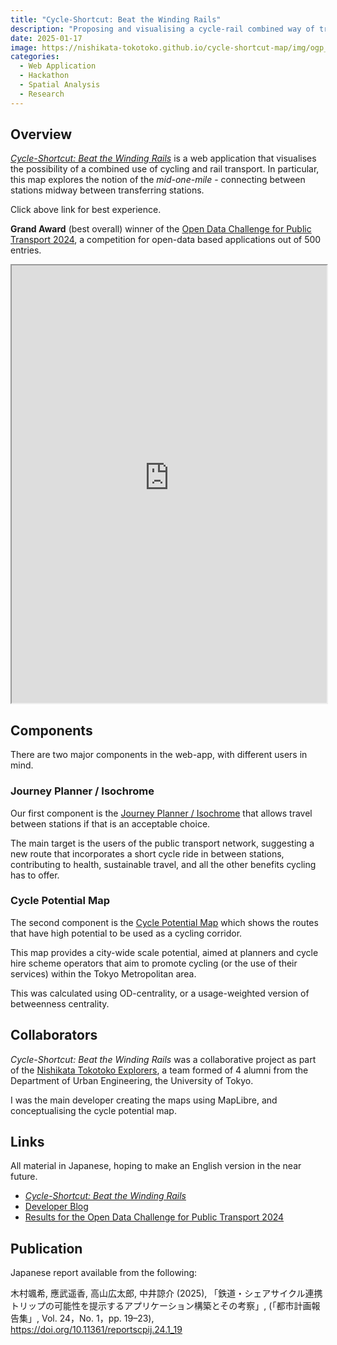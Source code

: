```yaml
---
title: "Cycle-Shortcut: Beat the Winding Rails"
description: "Proposing and visualising a cycle-rail combined way of travel throughout Tokyo; a project as part of the Nishikata Tokotoko Explorers."
date: 2025-01-17
image: https://nishikata-tokotoko.github.io/cycle-shortcut-map/img/ogp_index.png
categories:
  - Web Application
  - Hackathon
  - Spatial Analysis
  - Research
---
```


## Overview

[*Cycle-Shortcut: Beat the Winding Rails*](https://nishikata-tokotoko.github.io/cycle-shortcut-map/) is a web application that visualises the possibility of a combined use of cycling and rail transport. In particular, this map explores the notion of the *mid-one-mile* - connecting between stations midway between transferring stations.

Click above link for best experience.

**Grand Award** (best overall) winner of the [Open Data Challenge for Public Transport 2024](https://challenge2024.odpt.org/index-e.html), a competition for open-data based applications out of 500 entries.

::: column-page
<iframe src="https://nishikata-tokotoko.github.io/cycle-shortcut-map/" width="100%" height="700px"></iframe>
:::

## Components

There are two major components in the web-app, with different users in mind.

### Journey Planner / Isochrome

Our first component is the [Journey Planner / Isochrome](https://nishikata-tokotoko.github.io/cycle-shortcut-map/map.html) that allows travel between stations if that is an acceptable choice.

The main target is the users of the public transport network, suggesting a new route that incorporates a short cycle ride in between stations, contributing to health, sustainable travel, and all the other benefits cycling has to offer.

### Cycle Potential Map

The second component is the [Cycle Potential Map](https://nishikata-tokotoko.github.io/cycle-shortcut-map/cycle_station.html) which shows the routes that have high potential to be used as a cycling corridor. 

This map provides a city-wide scale potential, aimed at planners and cycle hire scheme operators that aim to promote cycling (or the use of their services) within the Tokyo Metropolitan area. 

This was calculated using OD-centrality, or a usage-weighted version of betweenness centrality.

## Collaborators

*Cycle-Shortcut: Beat the Winding Rails* was a collaborative project as part of the [Nishikata Tokotoko Explorers](https://nishikata-tokotoko.github.io/), a team formed of 4 alumni from the Department of Urban Engineering, the University of Tokyo.

I was the main developer creating the maps using MapLibre, and conceptualising the cycle potential map.

## Links

All material in Japanese, hoping to make an English version in the near future.

- [*Cycle-Shortcut: Beat the Winding Rails*](https://nishikata-tokotoko.github.io/cycle-shortcut-map/)
- [Developer Blog](https://note.com/nishitoko)
- [Results for the Open Data Challenge for Public Transport 2024](https://challenge2024.odpt.org/report.html)

## Publication

Japanese report available from the following:

木村颯希, 應武遥香, 高山広太郎, 中井諒介 (2025), 「鉄道・シェアサイクル連携トリップの可能性を提示するアプリケーション構築とその考察」, (「都市計画報告集」, Vol. 24，No. 1，pp. 19–23), [https://doi.org/10.11361/reportscpij.24.1_19](https://doi.org/10.11361/reportscpij.24.1_19)


